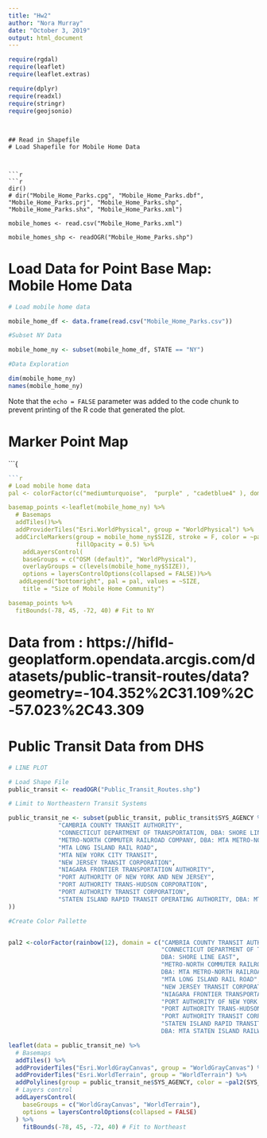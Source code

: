 ---
title: "Hw2"
author: "Nora Murray"
date: "October 3, 2019"
output: html_document
---
```{r setup, include=FALSE}
require(rgdal)
require(leaflet)
require(leaflet.extras)

require(dplyr)
require(readxl)
require(stringr)
require(geojsonio)
```


##


```

## Read in Shapefile 
# Load Shapefile for Mobile Home Data 



```{r}
```{r setup, include=FALSE}


dir()
# dir("Mobile_Home_Parks.cpg", "Mobile_Home_Parks.dbf", "Mobile_Home_Parks.prj", "Mobile_Home_Parks.shp", "Mobile_Home_Parks.shx", "Mobile_Home_Parks.xml")

mobile_homes <- read.csv("Mobile_Home_Parks.xml")

mobile_homes_shp <- readOGR("Mobile_Home_Parks.shp")

```

# Load Data for Point Base Map: Mobile Home Data

```{r}
# Load mobile home data

mobile_home_df <- data.frame(read.csv("Mobile_Home_Parks.csv"))

#Subset NY Data 

mobile_home_ny <- subset(mobile_home_df, STATE == "NY")

#Data Exploration

dim(mobile_home_ny)
names(mobile_home_ny)

```

Note that the `echo = FALSE` parameter was added to the code chunk to prevent printing of the R code that generated the plot.

# Marker Point Map
```{

```{r}
```{r}
# Load mobile home data
pal <- colorFactor(c("mediumturquoise",  "purple" , "cadetblue4" ), domain = c("LARGE (>100)", "MEDIUM (51-100)","SMALL (<50)"))

basemap_points <-leaflet(mobile_home_ny) %>%
  # Basemaps
  addTiles()%>%
  addProviderTiles("Esri.WorldPhysical", group = "WorldPhysical") %>%
  addCircleMarkers(group = mobile_home_ny$SIZE, stroke = F, color = ~pal(SIZE), weight = 100,
                   fillOpacity = 0.5) %>%
    addLayersControl(
    baseGroups = c("OSM (default)", "WorldPhysical"),
    overlayGroups = c(levels(mobile_home_ny$SIZE)),
    options = layersControlOptions(collapsed = FALSE))%>%
   addLegend("bottomright", pal = pal, values = ~SIZE,
    title = "Size of Mobile Home Community")

basemap_points %>% 
  fitBounds(-78, 45, -72, 40) # Fit to NY

```

# Data from : https://hifld-geoplatform.opendata.arcgis.com/datasets/public-transit-routes/data?geometry=-104.352%2C31.109%2C-57.023%2C43.309

# Public Transit Data from DHS

```{r}
# LINE PLOT

# Load Shape File 
public_transit <- readOGR("Public_Transit_Routes.shp")

# Limit to Northeastern Transit Systems

public_transit_ne <- subset(public_transit, public_transit$SYS_AGENCY %in% c(
              "CAMBRIA COUNTY TRANSIT AUTHORITY",                                                                 
              "CONNECTICUT DEPARTMENT OF TRANSPORTATION, DBA: SHORE LINE EAST",
              "METRO-NORTH COMMUTER RAILROAD COMPANY, DBA: MTA METRO-NORTH RAILROAD",  
              "MTA LONG ISLAND RAIL ROAD",                                                                        
              "MTA NEW YORK CITY TRANSIT",                                                                        
              "NEW JERSEY TRANSIT CORPORATION",                                                                   
              "NIAGARA FRONTIER TRANSPORTATION AUTHORITY",                                                        
              "PORT AUTHORITY OF NEW YORK AND NEW JERSEY",                                                        
              "PORT AUTHORITY TRANS-HUDSON CORPORATION",                                                          
              "PORT AUTHORITY TRANSIT CORPORATION",                                                     
              "STATEN ISLAND RAPID TRANSIT OPERATING AUTHORITY, DBA: MTA STATEN ISLAND RAILWAY"                  
))

#Create Color Pallette


pal2 <-colorFactor(rainbow(12), domain = c("CAMBRIA COUNTY TRANSIT AUTHORITY",
                                           "CONNECTICUT DEPARTMENT OF TRANSPORTATION, 
                                           DBA: SHORE LINE EAST",
                                           "METRO-NORTH COMMUTER RAILROAD COMPANY,
                                           DBA: MTA METRO-NORTH RAILROAD",
                                           "MTA LONG ISLAND RAIL ROAD","MTA NEW YORK CITY TRANSIT",
                                           "NEW JERSEY TRANSIT CORPORATION",
                                           "NIAGARA FRONTIER TRANSPORTATION AUTHORITY",
                                           "PORT AUTHORITY OF NEW YORK AND NEW JERSEY",
                                           "PORT AUTHORITY TRANS-HUDSON CORPORATION",
                                           "PORT AUTHORITY TRANSIT CORPORATION",
                                           "STATEN ISLAND RAPID TRANSIT OPERATING AUTHORITY,
                                           DBA: MTA STATEN ISLAND RAILWAY"))

leaflet(data = public_transit_ne) %>%
  # Basemaps
  addTiles() %>%
  addProviderTiles("Esri.WorldGrayCanvas", group = "WorldGrayCanvas") %>%
  addProviderTiles("Esri.WorldTerrain", group = "WorldTerrain") %>%
  addPolylines(group = public_transit_ne$SYS_AGENCY, color = ~pal2(SYS_AGENCY))  %>%
  # Layers control
  addLayersControl(
    baseGroups = c("WorldGrayCanvas", "WorldTerrain"),
    options = layersControlOptions(collapsed = FALSE)
  ) %>%
    fitBounds(-78, 45, -72, 40) # Fit to Northeast


```


